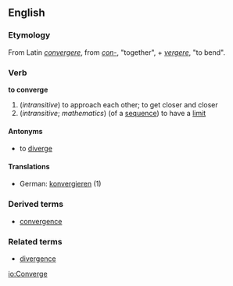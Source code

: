 ==English==
===Etymology===
From Latin ''[[convergere]]'', from ''[[con-#Latin|con-]]'', "together", + ''[[vergere]]'', "to bend".
===Verb===
'''to converge'''
# (''intransitive'') to approach each other; to get closer and closer
# (''intransitive''; ''mathematics'') (of a [[sequence]]) to have a [[limit]]
====Antonyms====
*to [[diverge]]
====Translations====
*German: [[konvergieren]] (1)
===Derived terms===
*[[convergence]]
===Related terms===
*[[divergence]]

[[io:Converge]]